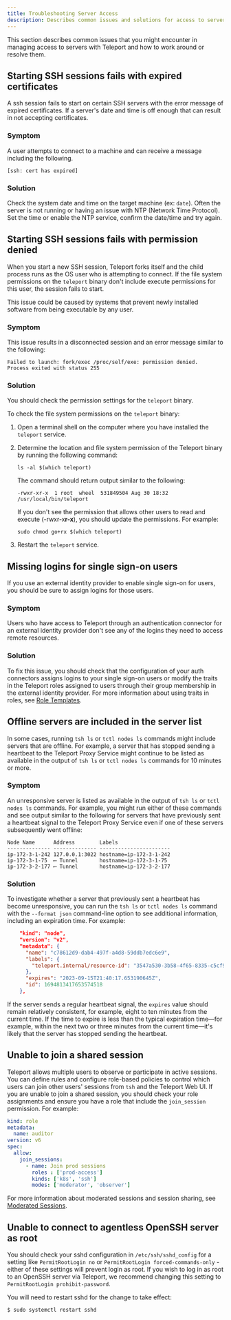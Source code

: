 ```yaml
---
title: Troubleshooting Server Access
description: Describes common issues and solutions for access to servers.
---
```


This section describes common issues that you might encounter in managing access to servers
with Teleport and how to work around or resolve them.

## Starting SSH sessions fails with expired certificates

A ssh session fails to start on certain SSH servers with the error message
of expired certificates. If a server's date and time is off enough that can
result in not accepting certificates.

### Symptom

A user attempts to connect to a machine and can receive a message including the following.

```text
[ssh: cert has expired]
```

### Solution

Check the system date and time on the target machine (ex: `date`). Often the 
server is not running or having an issue with NTP (Network Time Protocol). Set
the time or enable the NTP service, confirm the date/time and try again.

## Starting SSH sessions fails with permission denied

When you start a new SSH session, Teleport forks itself and the child process
runs as the OS user who is attempting to connect. If the file system permissions
on the `teleport` binary don't include execute permissions for this user, the
session fails to start.

This issue could be caused by systems that prevent newly installed software from
being executable by any user.

### Symptom

This issue results in a disconnected session and an error message similar to the following:

```text
Failed to launch: fork/exec /proc/self/exe: permission denied.
Process exited with status 255
```

### Solution

You should check the permission settings for the `teleport` binary. 

To check the file system permissions on the `teleport` binary:

1. Open a terminal shell on the computer where you have installed the `teleport` service.

1. Determine the location and file system permission of the Teleport binary by running the following command:
   
   ```code
   ls -al $(which teleport)
   ```

   The command should return output similar to the following:
   
   ```text
   -rwxr-xr-x  1 root  wheel  531849504 Aug 30 18:32 /usr/local/bin/teleport
   ```
   
   If you don't see the permission that allows other users to read and execute (-rwxr-x**r-x**), 
   you should update the permissions. For example:

   ```code
   sudo chmod go+rx $(which teleport)
   ```
   
1. Restart the `teleport` service.

## Missing logins for single sign-on users

If you use an external identity provider to enable single sign-on for users, you should be sure
to assign logins for those users.

### Symptom

Users who have access to Teleport through an authentication connector for an external identity
provider don't see any of the logins they need to access remote resources.

### Solution

To fix this issue, you should check that the configuration of your auth connectors assigns logins to 
your single sign-on users or modify the traits in the Teleport roles assigned to users through their 
group membership in the external identity provider.
For more information about using traits in roles, see [Role Templates](../access-controls/guides/role-templates.mdx).

## Offline servers are included in the server list

In some cases,  running `tsh ls` or `tctl nodes ls` commands might include servers that are offline.
For example, a server that has stopped sending a heartbeat to the Teleport Proxy Service
might continue to be listed as available in the output of `tsh ls` or `tctl nodes ls` commands for
10 minutes or more.

### Symptom

An unresponsive server is listed as available in the output of `tsh ls` or `tctl nodes ls` commands.
For example, you might run either of these commands and see output similar to the following for
servers that have previously sent a heartbeat signal to the Teleport Proxy Service even if
one of these servers subsequently went offline:

```
Node Name      Address        Labels                  
-------------- -------------- ----------------------- 
ip-172-3-1-242 127.0.0.1:3022 hostname=ip-172-3-1-242 
ip-172-3-1-75  ⟵ Tunnel       hostname=ip-172-3-1-75  
ip-172-3-2-177 ⟵ Tunnel       hostname=ip-172-3-2-177
```

### Solution

To investigate whether a server that previously sent a heartbeat has become unresponsive, you can run the 
`tsh ls` or `tctl nodes ls` command with the `--format json` command-line option to see additional 
information, including an expiration time. For example:

```json
    "kind": "node",
    "version": "v2",
    "metadata": {
      "name": "c78612d9-dab4-497f-a4d8-59ddb7edc6e9",
      "labels": {
        "teleport.internal/resource-id": "3547a530-3b58-4f65-8335-c5cf99c7b374"
      },
      "expires": "2023-09-15T21:40:17.653190645Z",
      "id": 1694813417653574518
    },
```

If the server sends a regular heartbeat signal, the `expires` value should remain relatively consistent, 
for example, eight to ten minutes from the current time. If the time to expire is less than the typical 
expiration time—for example, within the next two or three minutes from the current time—it's likely that 
the server has stopped sending the heartbeat.

## Unable to join a shared session

Teleport allows multiple users to observe or participate in active sessions. You can define rules and 
configure role-based policies to control which users can join other users' sessions from `tsh` and the 
Teleport Web UI. If you are unable to join a shared session, you should check your role assignments 
and ensure you have a role that include the `join_session` permission.
For example:

```yaml
kind: role
metadata:
  name: auditor
version: v6
spec:
  allow:
    join_sessions:
      - name: Join prod sessions
        roles : ['prod-access']
        kinds: ['k8s', 'ssh']
        modes: ['moderator', 'observer']
```

For more information about moderated sessions and session sharing, see 
[Moderated Sessions](../access-controls/guides/moderated-sessions.mdx).

## Unable to connect to agentless OpenSSH server as root

You should check your sshd configuration in `/etc/ssh/sshd_config` for a setting like
`PermitRootLogin no` or `PermitRootLogin forced-commands-only` - either of these
settings will prevent login as root. 
If you wish to log in as root to an OpenSSH server via Teleport, we recommend
changing this setting to `PermitRootLogin prohibit-password`.

You will need to restart sshd for the change to take effect:
```code
$ sudo systemctl restart sshd
```
